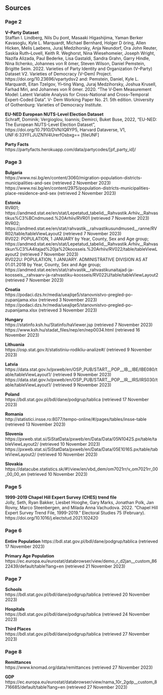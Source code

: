 ## Sources

### Page 2
**V–Party Dataset**  
Staffan I. Lindberg, Nils Du ̈pont, Masaaki Higashijima, Yaman Berker Kavasoglu, Kyle L. Marquardt, Michael Bernhard, Holger D ̈oring, Allen Hicken, Melis Laebens, Juraj Medzihorsky, Anja Neundorf, Ora John Reuter, Saskia Ruth–Lovell, Keith R. Weghorst, Nina Wiesehomeier, Joseph Wright, Nazifa Alizada, Paul Bederke, Lisa Gastaldi, Sandra Grahn, Garry Hindle, Nina Ilchenko, Johannes von R ̈omer, Steven Wilson, Daniel Pemstein, Brigitte Seim. 2022. Varieties of Party Identity and Organization (V–Party) Dataset V2. Varieties of Democracy (V–Dem) Project. https://doi.org/10.23696/vpartydsv2
and:
Pemstein, Daniel, Kyle L. Marquardt, Eitan Tzelgov, Yi–ting Wang, Juraj Medzihorsky, Joshua Krusell, Farhad Miri, and Johannes von R ̈omer. 2020. “The V-Dem Measurement Model: Latent Variable Analysis for Cross-National and Cross–Temporal Expert-Coded Data”. V- Dem Working Paper No. 21. 5th edition. University of Gothenburg: Varieties of Democracy Institute.  

**EU-NED European NUTS-Level Election Dataset**  
Schraff, Dominik; Vergioglou, Ioannis; Demirci, Buket Buse, 2022, "EU-NED: The European NUTS-Level Election Dataset", https://doi.org/10.7910/DVN/IQRYP5, Harvard Dataverse, V1, UNF:6:33YFLJUZN1V4UrerfOsbxg== [fileUNF]

**Party Facts**  
https://partyfacts.herokuapp.com/data/partycodes/[pf_party_id]/  

### Page 3  
**Bulgaria**  
https://www.nsi.bg/en/content/3060/migration-population-districts-municipalities-and-sex (retrieved 2 November 2023)  
https://www.nsi.bg/en/content/2975/population-districts-municipalities-place-residence-and-sex (retrieved 2 November 2023)  

**Estonia**  
RVR01; https://andmed.stat.ee/en/stat/Lepetatud_tabelid__Rahvastik.Arhiiv__Rahvastikus%C3%BCndmused.%20Arhiiv/RVR01 (retrieved 7 November 2023)  
RVR02; https://andmed.stat.ee/en/stat/rahvastik__rahvastikusundmused__ranne/RVR02/table/tableViewLayout2 (retrieved 7 November 2023)  
RV022: POPULATION, 1 JANUARY by Year, County, Sex and Age group; https://andmed.stat.ee/en/stat/Lepetatud_tabelid__Rahvastik.Arhiiv__Rahvastikun%C3%A4itajad%20ja%20koosseis.%20Arhiiv/RV022/table/tableViewLayout2 (retrieved 7 November 2023)  
RV022U: POPULATION, 1 JANUARY. ADMINISTRATIVE DIVISION AS AT 01.01.2018 by Year, County, Sex and Age group; https://andmed.stat.ee/en/stat/rahvastik__rahvastikunaitajad-ja-koosseis__rahvaarv-ja-rahvastiku-koosseis/RV022U/table/tableViewLayout2 (retrieved 7 November 2023)  

**Croatia**  
https://podaci.dzs.hr/media/ueajlqe5/stanovnistvo-pregled-po-zupanijama.xlsx (retrieved 3 November 2023)  
https://podaci.dzs.hr/media/ueajlqe5/stanovnistvo-pregled-po-zupanijama.xlsx (retrieved 3 November 2023)  

**Hungary**  
https://statinfo.ksh.hu/Statinfo/haViewer.jsp (retrieved 7 November 2023)  
https://www.ksh.hu/stadat_files/nep/en/nep0034.html (retrieved 16 November 2023)  

\pagebreak

**Lithuania**  
https://osp.stat.gov.lt/statistiniu-rodikliu-analize#/ (retrieved 9 November 2023)  

**Latvia**  
https://data.stat.gov.lv/pxweb/en/OSP_PUB/START__POP__IB__IBE/IBE080/table/tableViewLayout1/ (retrieved 9 November 2023)  
https://data.stat.gov.lv/pxweb/en/OSP_PUB/START__POP__IR__IRS/IRS030/table/tableViewLayout1/ (retrieved 9 November 2023)  

**Poland**  
https://bdl.stat.gov.pl/bdl/dane/podgrup/tablica (retrieved 17 November 2023)  

**Romania**  
http://statistici.insse.ro:8077/tempo-online/#/pages/tables/insse-table (retrieved 13 November 2023)  

**Slovenia**  
https://pxweb.stat.si/SiStatData/pxweb/en/Data/Data/05N1042S.px/table/tableViewLayout2/ (retrieved 10 November 2023)  
https://pxweb.stat.si/SiStatData/pxweb/en/Data/Data/05E1016S.px/table/tableViewLayout2/ (retrieved 10 November 2023)  

**Slovakia**  
https://datacube.statistics.sk/#!/view/en/vbd_dem/om7021rr/v_om7021rr_00_00_00_en (retrieved 10 November 2023)  

### Page 5

**1999-2019 Chapel Hill Expert Survey (CHES) trend file**  
Jolly, Seth, Ryan Bakker, Liesbet Hooghe, Gary Marks, Jonathan Polk, Jan Rovny, Marco Steenbergen, and Milada Anna Vachudova. 2022. “Chapel Hill Expert Survey Trend File, 1999-2019.” Electoral Studies 75 (February). https://doi.org/10.1016/j.electstud.2021.102420  

### Page 6

**Entire Population**
https://bdl.stat.gov.pl/bdl/dane/podgrup/tablica (retrieved 17 November 2023)  

**Primary Age Population**
https://ec.europa.eu/eurostat/databrowser/view/demo_r_d2jan__custom_8622439/default/table?lang=en (retrieved 21 November 2023)

### Page 7  

**Schools**  
https://bdl.stat.gov.pl/bdl/dane/podgrup/tablica (retrieved 20 November 2023)  

**Hospitals**  
https://bdl.stat.gov.pl/bdl/dane/podgrup/tablica (retrieved 24 November 2023)  

**Third Places**  
https://bdl.stat.gov.pl/bdl/dane/podgrup/tablica (retrieved 27 November 2023)  

### Page 8

**Remittances**  
https://www.knomad.org/data/remittances (retrieved 27 November 2023)  

**GDP**  
https://ec.europa.eu/eurostat/databrowser/view/nama_10r_2gdp__custom_8716685/default/table?lang=en (retrieved 27 November 2023)  
